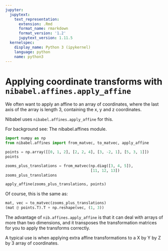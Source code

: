 ```yaml
---
jupyter:
  jupytext:
    text_representation:
      extension: .Rmd
      format_name: rmarkdown
      format_version: '1.2'
      jupytext_version: 1.11.5
  kernelspec:
    display_name: Python 3 (ipykernel)
    language: python
    name: python3
---
```


# Applying coordinate transforms with `nibabel.affines.apply_affine`

We often want to apply an affine to an array of coordinates, where the last
axis of the array is length 3, containing the x, y and z coordinates.

Nibabel uses `nibabel.affines.apply_affine` for this.

For background see: The nibabel.affines module.

```python
import numpy as np
from nibabel.affines import from_matvec, to_matvec, apply_affine
```

```python
points = np.array([[0, 1, 2], [2, 2, 4], [3, -2, 1], [5, 3, 1]])
points
```

```python
zooms_plus_translations = from_matvec(np.diag([3, 4, 5]),
                                      [11, 12, 13])
zooms_plus_translations
```

```python
apply_affine(zooms_plus_translations, points)
```

Of course, this is the same as:

```python
mat, vec = to_matvec(zooms_plus_translations)
(mat @ points.T).T + np.reshape(vec, (1, 3))
```

The advantage of `nib.affines.apply_affine` is that it can deal with arrays
of more than two dimensions, and it transposes the transformation matrices for
you to apply the transforms correctly.

A typical use is when applying extra affine transformations to a X by Y by Z
by 3 array of coordinates.
